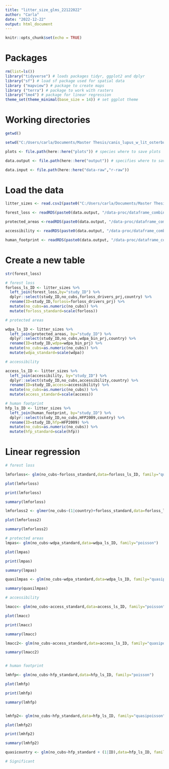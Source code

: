 ```yaml
---
title: "litter_size_glms_22122022"
author: "Carla"
date: "2022-12-22"
output: html_document
---
```


```r
knitr::opts_chunk$set(echo = TRUE)
```

# Packages 

```r
rm(list=ls())
library("tidyverse") # loads packages tidyr, ggplot2 and dplyr
library("sf") # load sf package used for spatial data
library ("mapview") # package to create maps
library ("terra") # package to work with rasters
library("lme4") # package for linear regression
theme_set(theme_minimal(base_size = 14)) # set ggplot theme 
```


# Working directories 
``` r
getwd()

setwd("C:/Users/carla/Documents/Master Thesis/canis_lupus_w_lit_osterburg_c")

plots <- file.path(here::here("plots")) # species where to save plots

data.output <- file.path(here::here("output")) # specifies where to save outputs

data.input <- file.path(here::here("data-raw","r-raw")) 

```

# Load the data

``` r

litter_sizes <- read.csv2(paste0("C:/Users/carla/Documents/Master Thesis/canis_lupus_w_lit_osterburg_c/data-raw/r-raw/no_cubs_21122022.csv"), header=TRUE, sep=";", dec = ".")

forest_loss <- readRDS(paste0(data.output, "/data-proc/dataframe_combined_buffer_forloss2022-12-20.rds"))

protected_areas <-readRDS(paste0(data.output, "/data-proc/dataframe_combined_buffer_wdpa2022-12-21.rds"))

accessibility <- readRDS(paste0(data.output, "/data-proc/dataframe_combined_buffer_access2022-12-20.rds"))

human_footprint <- readRDS(paste0(data.output, "/data-proc/dataframe_combined_buffer_hfp2022-12-21.rds"))

```


# Create a new table

``` r

str(forest_loss)

# forest loss
forloss_ls_ID <- litter_sizes %>%
  left_join(forest_loss,by="study_ID") %>%
  dplyr::select(study_ID,no_cubs,forloss_drivers_prj,country) %>%
  rename(ID=study_ID,forloss=forloss_drivers_prj) %>%
  mutate(no_cubs=as.numeric(no_cubs)) %>%
  mutate(forloss_standard=scale(forloss))

# protected areas 

wdpa_ls_ID <- litter_sizes %>%
  left_join(protected_areas, by="study_ID") %>%
  dplyr::select(study_ID,no_cubs,wdpa_bin_prj,country) %>%
  rename(ID=study_ID,wdpa=wdpa_bin_prj) %>%
  mutate(no_cubs=as.numeric(no_cubs)) %>%
  mutate(wdpa_standard=scale(wdpa))

# accessibility 

access_ls_ID <- litter_sizes %>%
  left_join(accessibility, by="study_ID") %>%
  dplyr::select(study_ID,no_cubs,accessibility,country) %>%
  rename(ID=study_ID,access=accessibility) %>%
  mutate(no_cubs=as.numeric(no_cubs)) %>%
  mutate(access_standard=scale(access))

# human footprint
hfp_ls_ID <- litter_sizes %>%
  left_join(human_footprint, by="study_ID") %>%
  dplyr::select(study_ID,no_cubs,HFP2009,country) %>%
  rename(ID=study_ID,hfp=HFP2009) %>%
  mutate(no_cubs=as.numeric(no_cubs)) %>%
  mutate(hfp_standard=scale(hfp))

```


# Linear regression

``` r
# forest loss

lmforloss<- glm(no_cubs~forloss_standard,data=forloss_ls_ID, family="quasipoisson")

plot(lmforloss)

print(lmforloss)

summary(lmforloss)

lmforloss2 <- glmer(no_cubs~(1|country)+forloss_standard,data=forloss_ls_ID, family="poisson")

plot(lmforloss2)

summary(lmforloss2)

# protected areas
lmpas<- glm(no_cubs~wdpa_standard,data=wdpa_ls_ID, family="poisson")

plot(lmpas)

print(lmpas)

summary(lmpas)

quasilmpas <- glm(no_cubs~wdpa_standard,data=wdpa_ls_ID, family="quasipoisson")

summary(quasilmpas)

# accessibility

lmacc<- glm(no_cubs~access_standard,data=access_ls_ID, family="poisson")

plot(lmacc)

print(lmacc)

summary(lmacc)

lmacc2<- glm(no_cubs~access_standard,data=access_ls_ID, family="quasipoisson")

summary(lmacc2)


# human footprint 

lmhfp<- glm(no_cubs~hfp_standard,data=hfp_ls_ID, family="poisson")

plot(lmhfp)

print(lmhfp)

summary(lmhfp)


lmhfp2<- glm(no_cubs~hfp_standard,data=hfp_ls_ID, family="quasipoisson")

plot(lmhfp2)

print(lmhfp2)

summary(lmhfp2)

quasicountry <- glm(no_cubs~hfp_standard + (1|ID),data=hfp_ls_ID, family="quasipoisson")

# Significant 

```
